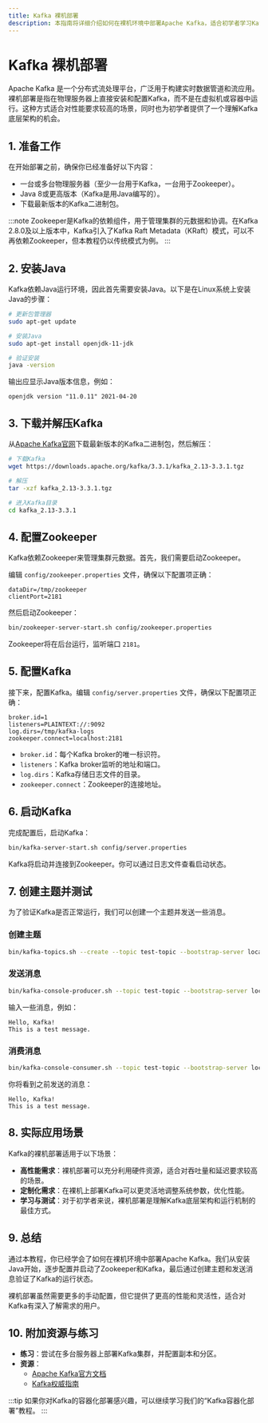 ```yaml
---
title: Kafka 裸机部署
description: 本指南将详细介绍如何在裸机环境中部署Apache Kafka，适合初学者学习Kafka的基础部署流程。
---
```


# Kafka 裸机部署

Apache Kafka 是一个分布式流处理平台，广泛用于构建实时数据管道和流应用。裸机部署是指在物理服务器上直接安装和配置Kafka，而不是在虚拟机或容器中运行。这种方式适合对性能要求较高的场景，同时也为初学者提供了一个理解Kafka底层架构的机会。

## 1. 准备工作

在开始部署之前，确保你已经准备好以下内容：

- 一台或多台物理服务器（至少一台用于Kafka，一台用于Zookeeper）。
- Java 8或更高版本（Kafka是用Java编写的）。
- 下载最新版本的Kafka二进制包。

:::note
Zookeeper是Kafka的依赖组件，用于管理集群的元数据和协调。在Kafka 2.8.0及以上版本中，Kafka引入了Kafka Raft Metadata（KRaft）模式，可以不再依赖Zookeeper，但本教程仍以传统模式为例。
:::

## 2. 安装Java

Kafka依赖Java运行环境，因此首先需要安装Java。以下是在Linux系统上安装Java的步骤：

```bash
# 更新包管理器
sudo apt-get update

# 安装Java
sudo apt-get install openjdk-11-jdk

# 验证安装
java -version
```

输出应显示Java版本信息，例如：

```
openjdk version "11.0.11" 2021-04-20
```

## 3. 下载并解压Kafka

从[Apache Kafka官网](https://kafka.apache.org/downloads)下载最新版本的Kafka二进制包，然后解压：

```bash
# 下载Kafka
wget https://downloads.apache.org/kafka/3.3.1/kafka_2.13-3.3.1.tgz

# 解压
tar -xzf kafka_2.13-3.3.1.tgz

# 进入Kafka目录
cd kafka_2.13-3.3.1
```

## 4. 配置Zookeeper

Kafka依赖Zookeeper来管理集群元数据。首先，我们需要启动Zookeeper。

编辑 `config/zookeeper.properties` 文件，确保以下配置项正确：

```properties
dataDir=/tmp/zookeeper
clientPort=2181
```

然后启动Zookeeper：

```bash
bin/zookeeper-server-start.sh config/zookeeper.properties
```

Zookeeper将在后台运行，监听端口 `2181`。

## 5. 配置Kafka

接下来，配置Kafka。编辑 `config/server.properties` 文件，确保以下配置项正确：

```properties
broker.id=1
listeners=PLAINTEXT://:9092
log.dirs=/tmp/kafka-logs
zookeeper.connect=localhost:2181
```

- `broker.id`：每个Kafka broker的唯一标识符。
- `listeners`：Kafka broker监听的地址和端口。
- `log.dirs`：Kafka存储日志文件的目录。
- `zookeeper.connect`：Zookeeper的连接地址。

## 6. 启动Kafka

完成配置后，启动Kafka：

```bash
bin/kafka-server-start.sh config/server.properties
```

Kafka将启动并连接到Zookeeper。你可以通过日志文件查看启动状态。

## 7. 创建主题并测试

为了验证Kafka是否正常运行，我们可以创建一个主题并发送一些消息。

### 创建主题

```bash
bin/kafka-topics.sh --create --topic test-topic --bootstrap-server localhost:9092 --partitions 1 --replication-factor 1
```

### 发送消息

```bash
bin/kafka-console-producer.sh --topic test-topic --bootstrap-server localhost:9092
```

输入一些消息，例如：

```
Hello, Kafka!
This is a test message.
```

### 消费消息

```bash
bin/kafka-console-consumer.sh --topic test-topic --bootstrap-server localhost:9092 --from-beginning
```

你将看到之前发送的消息：

```
Hello, Kafka!
This is a test message.
```

## 8. 实际应用场景

Kafka的裸机部署适用于以下场景：

- **高性能需求**：裸机部署可以充分利用硬件资源，适合对吞吐量和延迟要求较高的场景。
- **定制化需求**：在裸机上部署Kafka可以更灵活地调整系统参数，优化性能。
- **学习与测试**：对于初学者来说，裸机部署是理解Kafka底层架构和运行机制的最佳方式。

## 9. 总结

通过本教程，你已经学会了如何在裸机环境中部署Apache Kafka。我们从安装Java开始，逐步配置并启动了Zookeeper和Kafka，最后通过创建主题和发送消息验证了Kafka的运行状态。

裸机部署虽然需要更多的手动配置，但它提供了更高的性能和灵活性，适合对Kafka有深入了解需求的用户。

## 10. 附加资源与练习

- **练习**：尝试在多台服务器上部署Kafka集群，并配置副本和分区。
- **资源**：
  - [Apache Kafka官方文档](https://kafka.apache.org/documentation/)
  - [Kafka权威指南](https://www.oreilly.com/library/view/kafka-the-definitive/9781492043072/)

:::tip
如果你对Kafka的容器化部署感兴趣，可以继续学习我们的“Kafka容器化部署”教程。
:::